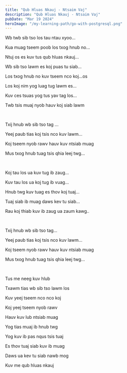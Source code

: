 ```yaml
---
title: "Qub Hluas Nkauj - Ntsaim Vaj"
description: "Qub Hluas Nkauj - Ntsaim Vaj"
pubDate: "Mar 19 2024"
heroImage: "/my-learning-path/go-with-postgresql.png"
---
```


Wb twb sib tso los tau ntau xyoo...

Kua muag tseem poob los txog hnub no...

Ntuj os es kuv tus qub hluas nkauj...

Wb sib tso lawm es koj puas tu siab...

Los txog hnub no kuv tseem nco koj...os

Los koj nim yog luag tug lawm es...

Kuv ces tsuas yog tus yav tag los...

Twb tsis muaj nyob hauv koj siab lawm

<br />

Txij hnub wb sib tso tag ...

Yeej paub tias koj tsis nco kuv lawm...

Koj tseem nyob rawv hauv kuv ntsiab muag

Mus txog hnub tuag tsis qhia leej twg...

<br />

Koj tau los ua kuv tug ib zaug...

Kuv tau los ua koj tug ib vuag...

Hnub twg kuv tuag es thov koj tuaj...

Tuaj siab ib muag daws kev tu siab...

Rau koj thiab kuv ib zaug ua zaum kawg..

<br />

Txij hnub wb sib tso tag...

Yeej paub tias koj tsis nco kuv lawm...

Koj tseem nyob rawv hauv kuv ntsiab muag

Mus txog hnub tuag tsis qhia leej twg...

<br />

Tus me neeg kuv hlub

Txawm tias wb sib tso lawm los

Kuv yeej tseem nco nco koj

Koj yeej tseem nyob rawv

Hauv kuv lub ntsiab muag

Yog tias muaj ib hnub twg

Yog kuv ib pas nqus tsis tuaj

Es thov tuaj siab kuv ib muag

Daws ua kev tu siab nawb mog

Kuv me qub hluas nkauj
